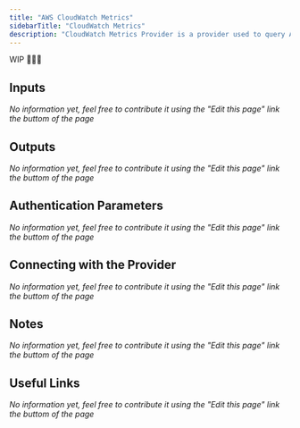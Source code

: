 ```yaml
---
title: "AWS CloudWatch Metrics"
sidebarTitle: "CloudWatch Metrics"
description: "CloudWatch Metrics Provider is a provider used to query AWS CloudWatch Metrics"
---
```


WIP 👨🏻‍💻

## Inputs

_No information yet, feel free to contribute it using the "Edit this page" link the buttom of the page_

## Outputs

_No information yet, feel free to contribute it using the "Edit this page" link the buttom of the page_

## Authentication Parameters

_No information yet, feel free to contribute it using the "Edit this page" link the buttom of the page_

## Connecting with the Provider

_No information yet, feel free to contribute it using the "Edit this page" link the buttom of the page_

## Notes

_No information yet, feel free to contribute it using the "Edit this page" link the buttom of the page_

## Useful Links

_No information yet, feel free to contribute it using the "Edit this page" link the buttom of the page_

